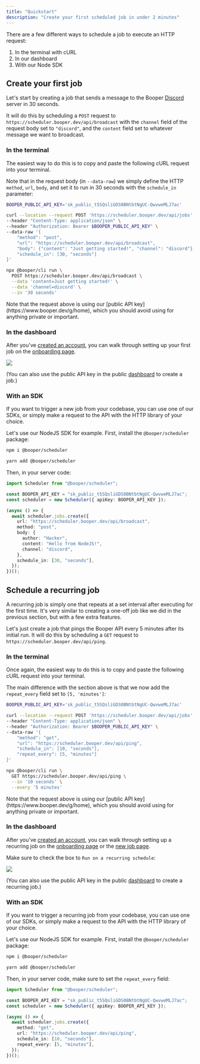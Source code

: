 ```yaml
---
title: "Quickstart"
description: "Create your first scheduled job in under 2 minutes"
---
```


There are a few different ways to schedule a job to execute an HTTP request:

1. In the terminal with cURL
2. In our dashboard
3. With our Node SDK

## Create your first job

Let's start by creating a job that sends a message to the Booper [Discord](https://discord.gg/pD7pnd2bUH) server in 30 seconds.

It will do this by scheduling a `POST` request to `https://scheduler.booper.dev/api/broadcast` with the `channel` field of the request body set to `"discord"`, and the `content` field set to whatever message we want to broadcast.

### In the terminal

The easiest way to do this is to copy and paste the following cURL request into your terminal.

Note that in the request body (in `--data-raw`) we simply define the HTTP `method`, `url`, `body`, and set it to run in 30 seconds with the `schedule_in` parameter:

<CodeGroup>

```bash cURL
BOOPER_PUBLIC_API_KEY='sk_public_t5SQsliGDS0BNtbtNgUC-QwvweMLJ7ac'

curl --location --request POST 'https://scheduler.booper.dev/api/jobs' \
--header "Content-Type: application/json" \
--header "Authorization: Bearer $BOOPER_PUBLIC_API_KEY" \
--data-raw '{
    "method": "post",
    "url": "https://scheduler.booper.dev/api/broadcast",
    "body": {"content": "Just getting started!", "channel": "discord"},
    "schedule_in": [30, "seconds"]
}'
```

```bash CLI
npx @booper/cli run \
  POST https://scheduler.booper.dev/api/broadcast \
  --data 'content=Just getting started!' \
  --data 'channel=discord' \
  --in '30 seconds'
```

</CodeGroup>

<Info>
  Note that the request above is using our [public API
  key](https://www.booper.dev/g/home), which you should avoid using for anything
  private or important.
</Info>

### In the dashboard

After you've [created an account](https://www.booper.dev/register), you can walk through setting up your first job on the [onboarding page](https://www.booper.dev/onboarding).

<Frame type="glass">
  <img src="/images/onboarding.png" />
</Frame>

(You can also use the public API key in the public [dashboard](https://www.booper.dev/g/home) to create a job.)

### With an SDK

If you want to trigger a new job from your codebase, you can use one of our SDKs, or simply make a request to the API with the HTTP library of your choice.

Let's use our NodeJS SDK for example. First, install the `@booper/scheduler` package:

<CodeGroup>

```bash npm
npm i @booper/scheduler
```

```bash yarn
yarn add @booper/scheduler
```

</CodeGroup>

Then, in your server code:

```typescript
import Scheduler from "@booper/scheduler";

const BOOPER_API_KEY = "sk_public_t5SQsliGDS0BNtbtNgUC-QwvweMLJ7ac";
const scheduler = new Scheduler({ apiKey: BOOPER_API_KEY });

(async () => {
  await scheduler.jobs.create({
    url: "https://scheduler.booper.dev/api/broadcast",
    method: "post",
    body: {
      author: "Hacker",
      content: "Hello from NodeJS!",
      channel: "discord",
    },
    schedule_in: [30, "seconds"],
  });
})();
```

## Schedule a recurring job

A recurring job is simply one that repeats at a set interval after executing for the first time. It's very similar to creating a one-off job like we did in the previous section, but with a few extra features.

Let's just create a job that pings the Booper API every 5 minutes after its initial run. It will do this by scheduling a `GET` request to `https://scheduler.booper.dev/api/ping`.

### In the terminal

Once again, the easiest way to do this is to copy and paste the following cURL request into your terminal.

The main difference with the section above is that we now add the `repeat_every` field set to `[5, 'minutes']`:

<CodeGroup>

```bash cURL
BOOPER_PUBLIC_API_KEY='sk_public_t5SQsliGDS0BNtbtNgUC-QwvweMLJ7ac'

curl --location --request POST 'https://scheduler.booper.dev/api/jobs' \
--header "Content-Type: application/json" \
--header "Authorization: Bearer $BOOPER_PUBLIC_API_KEY" \
--data-raw '{
    "method": "get",
    "url": "https://scheduler.booper.dev/api/ping",
    "schedule_in": [10, "seconds"],
    "repeat_every": [5, "minutes"]
}'
```

```bash CLI
npx @booper/cli run \
  GET https://scheduler.booper.dev/api/ping \
  --in '10 seconds' \
  --every '5 minutes'
```

</CodeGroup>

<Info>
  Note that the request above is using our [public API
  key](https://www.booper.dev/g/home), which you should avoid using for anything
  private or important.
</Info>

### In the dashboard

After you've [created an account](https://www.booper.dev/register), you can walk through setting up a recurring job on the [onboarding page](https://www.booper.dev/onboarding) or the [new job page](https://www.booper.dev/jobs/new).

Make sure to check the box to `Run on a recurring schedule`:

<Frame type="glass">
  <img src="/images/recurring.png" />
</Frame>

(You can also use the public API key in the public [dashboard](https://www.booper.dev/g/home) to create a recurring job.)

### With an SDK

If you want to trigger a recurring job from your codebase, you can use one of our SDKs, or simply make a request to the API with the HTTP library of your choice.

Let's use our NodeJS SDK for example. First, install the `@booper/scheduler` package:

<CodeGroup>

```bash npm
npm i @booper/scheduler
```

```bash yarn
yarn add @booper/scheduler
```

</CodeGroup>

Then, in your server code, make sure to set the `repeat_every` field:

```typescript
import Scheduler from "@booper/scheduler";

const BOOPER_API_KEY = "sk_public_t5SQsliGDS0BNtbtNgUC-QwvweMLJ7ac";
const scheduler = new Scheduler({ apiKey: BOOPER_API_KEY });

(async () => {
  await scheduler.jobs.create({
    method: "get",
    url: "https://scheduler.booper.dev/api/ping",
    schedule_in: [10, "seconds"],
    repeat_every: [5, "minutes"],
  });
})();
```
